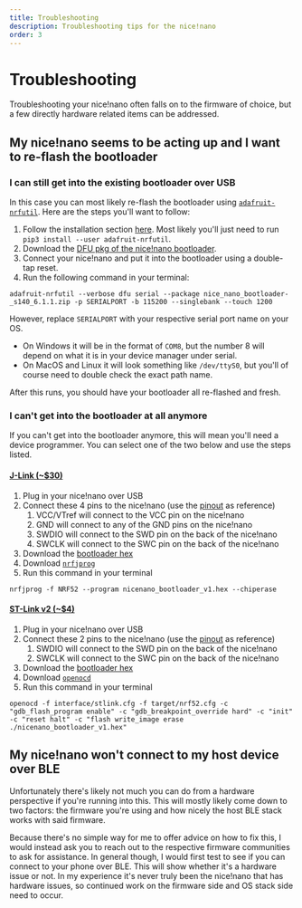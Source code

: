```yaml
---
title: Troubleshooting
description: Troubleshooting tips for the nice!nano
order: 3
---
```


# Troubleshooting

Troubleshooting your nice!nano often falls on to the firmware of choice, but a few directly hardware related items can be addressed.

## My nice!nano seems to be acting up and I want to re-flash the bootloader

### I can still get into the existing bootloader over USB

In this case you can most likely re-flash the bootloader using [`adafruit-nrfutil`](https://github.com/adafruit/Adafruit_nRF52_nrfutil). Here are the steps you'll want to follow:

1. Follow the installation section [here](https://github.com/adafruit/Adafruit_nRF52_nrfutil#installation). Most likely you'll just need to run `pip3 install --user adafruit-nrfutil`.
2. Download the [DFU pkg of the nice!nano bootloader](/assets/nice_nano_bootloader-_s140_6.1.1.zip).
3. Connect your nice!nano and put it into the bootloader using a double-tap reset.
4. Run the following command in your terminal:

```shell
adafruit-nrfutil --verbose dfu serial --package nice_nano_bootloader-_s140_6.1.1.zip -p SERIALPORT -b 115200 --singlebank --touch 1200
```

However, replace `SERIALPORT` with your respective serial port name on your OS.

- On Windows it will be in the format of `COM8`, but the number 8 will depend on what it is in your device manager under serial.
- On MacOS and Linux it will look something like `/dev/ttyS0`, but you'll of course need to double check the exact path name.

After this runs, you should have your bootloader all re-flashed and fresh.

### I can't get into the bootloader at all anymore

If you can't get into the bootloader anymore, this will mean you'll need a device programmer. You can select one of the two below and use the steps listed.

#### [J-Link (~$30)](https://www.amazon.com/Segger-J-Link-EDU-mini-Debugger/dp/B0758XRMTF)

1. Plug in your nice!nano over USB
2. Connect these 4 pins to the nice!nano (use the [pinout](/docs/nice-nano/pinout-schematic) as reference)
   1. VCC/VTref will connect to the VCC pin on the nice!nano
   2. GND will connect to any of the GND pins on the nice!nano
   3. SWDIO will connect to the SWD pin on the back of the nice!nano
   4. SWCLK will connect to the SWC pin on the back of the nice!nano
3. Download the [bootloader hex](/assets/nicenano_bootloader_v1.hex)
4. Download [`nrfjprog`](https://www.nordicsemi.com/Software-and-tools/Development-Tools/nRF-Command-Line-Tools/Download#infotabs)
5. Run this command in your terminal 

```shell
nrfjprog -f NRF52 --program nicenano_bootloader_v1.hex --chiperase
```

#### [ST-Link v2 (~$4)](https://www.aliexpress.com/wholesale?trafficChannel=main&d=y&CatId=0&SearchText=st+link+v2&ltype=wholesale&SortType=total_tranpro_desc&groupsort=1&page=1)

1. Plug in your nice!nano over USB
2. Connect these 2 pins to the nice!nano (use the [pinout](/docs/nice-nano/pinout-schematic) as reference)
   1. SWDIO will connect to the SWD pin on the back of the nice!nano
   2. SWCLK will connect to the SWC pin on the back of the nice!nano
3. Download the [bootloader hex](/assets/nicenano_bootloader_v1.hex)
4. Download [`openocd`](https://github.com/xpack-dev-tools/openocd-xpack/releases)
5. Run this command in your terminal

```shell
openocd -f interface/stlink.cfg -f target/nrf52.cfg -c "gdb_flash_program enable" -c "gdb_breakpoint_override hard" -c "init" -c "reset halt" -c "flash write_image erase ./nicenano_bootloader_v1.hex"
```

## My nice!nano won't connect to my host device over BLE

Unfortunately there's likely not much you can do from a hardware perspective if you're running into this. This will mostly likely come down to two factors: the firmware you're using and how nicely the host BLE stack works with said firmware.

Because there's no simple way for me to offer advice on how to fix this, I would instead ask you to reach out to the respective firmware communities to ask for assistance. In general though, I would first test to see if you can connect to your phone over BLE. This will show whether it's a hardware issue or not. In my experience it's never truly been the nice!nano that has hardware issues, so continued work on the firmware side and OS stack side need to occur.

